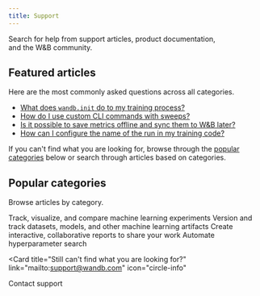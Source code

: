 ```yaml
---
title: Support
---
```



<Banner title="How can we help?" background="/images/support/support_banner.png">
  Search for help from support articles, product documentation,<br/>
and the W&B community. 
</Banner>

## Featured articles

Here are the most commonly asked questions across all categories.

* [What does `wandb.init` do to my training process?](/support/wandbinit_training_process/)
* [How do I use custom CLI commands with sweeps?](/support/custom_cli_commands_sweeps/)
* [Is it possible to save metrics offline and sync them to W&B later?](/support/same_metric_appearing_more/)
* [How can I configure the name of the run in my training code?](/support/configure_name_run_training_code/)


If you can't find what you are looking for, browse through the [popular categories](#popular-categories) below or search through articles based on categories.


## Popular categories

Browse articles by category.

<CardGroup cols={2}>
<Card title="Experiments" href="/support/experiments">
Track, visualize, and compare machine learning experiments
</Card>
<Card title="Artifacts" href="/support/artifacts">
Version and track datasets, models, and other machine learning artifacts
</Card>
</CardGroup>
<CardGroup cols={2}>
<Card title="Reports" href="/support/reports">
Create interactive, collaborative reports to share your work
</Card>
<Card title="Sweeps" href="/support/sweeps">
Automate hyperparameter search
</Card>
</CardGroup>


<Card
  title="Still can't find what you are looking for?"
  link="mailto:support@wandb.com"
  icon="circle-info"
>
  Contact support
</Card>


